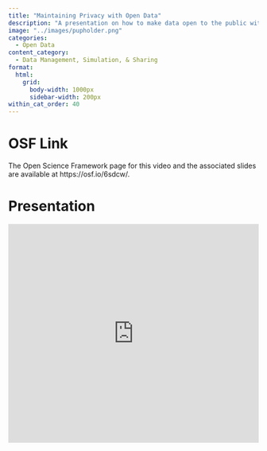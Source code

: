 ```yaml
---
title: "Maintaining Privacy with Open Data"
description: "A presentation on how to make data open to the public without revealing sensitive information"
image: "../images/pupholder.png"
categories:
  - Open Data
content_category:
  - Data Management, Simulation, & Sharing
format:
  html: 
    grid:
      body-width: 1000px
      sidebar-width: 200px
within_cat_order: 40
---
```


# OSF Link

The Open Science Framework page for this video and the associated slides are available at https://osf.io/6sdcw/.


# Presentation

<iframe src="https://mfr.de-1.osf.io/render?url=https%3A%2F%2Fosf.io%2Fdownload%2Fj6fy8%2F%3Fdirect%26mode%3Drender"
    width="100%"
    scrolling="yes"
    height="440px"
    marginheight="0"
    frameborder="0"
    allowfullscreen
    webkitallowfullscreen
>
